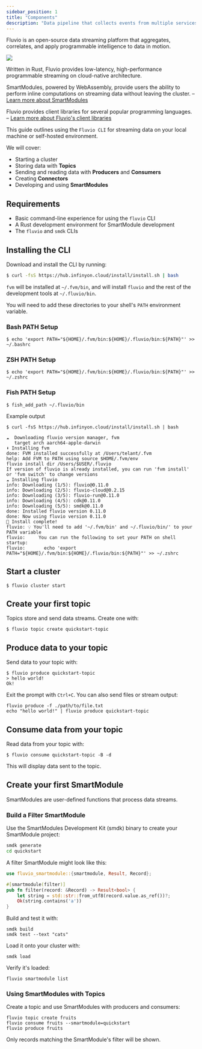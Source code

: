 ```yaml
---
sidebar_position: 1
title: "Components"
description: "Data pipeline that collects events from multiple services and sends them to Amplitude."
---
```


Fluvio is an open-source data streaming platform that aggregates, correlates, and apply programmable intelligence to data in motion.

<img src="/img/docs/references/fluvio-stack.svg" />

Written in Rust, Fluvio provides low-latency, high-performance programmable streaming on cloud-native architecture.

SmartModules, powered by WebAssembly, provide users the ability to perform inline computations on streaming
data without leaving the cluster. – [Learn more about SmartModules][smartmodules]

Fluvio provides client libraries for several popular programming languages. – [Learn more about Fluvio's client libraries][api]


This guide outlines using the `Fluvio CLI` for streaming data on your local machine or self-hosted environment.

We will cover:
- Starting a cluster
- Storing data with **Topics**
- Sending and reading data with **Producers** and **Consumers**
- Creating **Connectors**
- Developing and using **SmartModules**

## Requirements

- Basic command-line experience for using the `fluvio` CLI
- A Rust development environment for SmartModule development
- The `fluvio` and `smdk` CLIs

## Installing the CLI

Download and install the CLI by running:


```bash copy="fl"
$ curl -fsS https://hub.infinyon.cloud/install/install.sh | bash
```

`fvm` will be installed at `~/.fvm/bin`, and will install `fluvio` and the rest of the development tools at `~/.fluvio/bin`.

You will need to add these directories to your shell's `PATH` environment variable.

### Bash PATH Setup


```shell copy="fl"
$ echo 'export PATH="${HOME}/.fvm/bin:${HOME}/.fluvio/bin:${PATH}"' >> ~/.bashrc
```

### ZSH PATH Setup


```shell copy="fl"
$ echo 'export PATH="${HOME}/.fvm/bin:${HOME}/.fluvio/bin:${PATH}"' >> ~/.zshrc
```

### Fish PATH Setup


```shell copy="fl"
$ fish_add_path ~/.fluvio/bin
```

Example output


```shell copy="fl"
$ curl -fsS https://hub.infinyon.cloud/install/install.sh | bash

☁️  Downloading fluvio version manager, fvm
   target arch aarch64-apple-darwin
⬇️ Installing fvm
done: FVM installed successfully at /Users/telant/.fvm
help: Add FVM to PATH using source $HOME/.fvm/env
fluvio install dir /Users/$USER/.fluvio
If version of fluvio is already installed, you can run 'fvm install' or 'fvm switch' to change versions
☁️ Installing fluvio
info: Downloading (1/5): fluvio@0.11.0
info: Downloading (2/5): fluvio-cloud@0.2.15
info: Downloading (3/5): fluvio-run@0.11.0
info: Downloading (4/5): cdk@0.11.0
info: Downloading (5/5): smdk@0.11.0
done: Installed fluvio version 0.11.0
done: Now using fluvio version 0.11.0
🎉 Install complete!
fluvio: 💡 You'll need to add '~/.fvm/bin' and ~/.fluvio/bin/' to your PATH variable
fluvio:     You can run the following to set your PATH on shell startup:
fluvio:       echo 'export PATH="${HOME}/.fvm/bin:${HOME}/.fluvio/bin:${PATH}"' >> ~/.zshrc
```

## Start a cluster


```shell copy="fl"
$ fluvio cluster start
```

## Create your first topic

Topics store and send data streams. Create one with:


```shell copy="fl"
$ fluvio topic create quickstart-topic
```

## Produce data to your topic

Send data to your topic with:


```shell copy="fl"
$ fluvio produce quickstart-topic
> hello world!
Ok!
```

Exit the prompt with `Ctrl+C`. You can also send files or stream output:


```shell
fluvio produce -f ./path/to/file.txt
echo "hello world!" | fluvio produce quickstart-topic
```

## Consume data from your topic

Read data from your topic with:


```shell copy="fl"
$ fluvio consume quickstart-topic -B -d
```

This will display data sent to the topic.

## Create your first SmartModule

SmartModules are user-defined functions that process data streams.

### Build a Filter SmartModule

Use the SmartModules Development Kit (smdk) binary to create your SmartModule project:


```bash
smdk generate
cd quickstart
```

A filter SmartModule might look like this:


```rust
use fluvio_smartmodule::{smartmodule, Result, Record};

#[smartmodule(filter)]
pub fn filter(record: &Record) -> Result<bool> {
    let string = std::str::from_utf8(record.value.as_ref())?;
    Ok(string.contains('a'))
}
```

Build and test it with:


```shell
smdk build
smdk test --text "cats"
```

Load it onto your cluster with:

```shell
smdk load
```

Verify it's loaded:

```shell
fluvio smartmodule list
```

### Using SmartModules with Topics

Create a topic and use SmartModules with producers and consumers:


```shell
fluvio topic create fruits
fluvio consume fruits --smartmodule=quickstart
fluvio produce fruits
```

Only records matching the SmartModule's filter will be shown.

[smartmodules]: /smartmodules
[api]: /api
